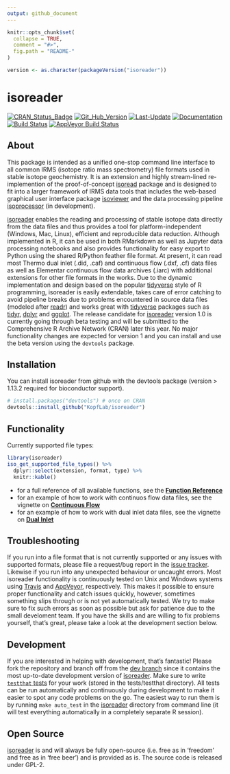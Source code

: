 ```yaml
---
output: github_document
---
```


<!-- README.md is generated from README.Rmd. Please edit that file -->

```r
knitr::opts_chunk$set(
  collapse = TRUE,
  comment = "#>",
  fig.path = "README-"
)

version <- as.character(packageVersion("isoreader"))
```

# isoreader

[![CRAN_Status_Badge](http://www.r-pkg.org/badges/version/isoreader)](https://cran.r-project.org/package=isoreader)
[![Git_Hub_Version](https://img.shields.io/badge/GitHub-`r version`-orange.svg?style=flat-square)](/commits)
[![Last-Update](https://img.shields.io/badge/updated-`r gsub('-', '--', Sys.Date())`-yellowgreen.svg)](/commits)
[![Documentation](https://img.shields.io/badge/docs-online-green.svg)](https://kopflab.github.io/isoreader/)
[![Build Status](https://travis-ci.org/KopfLab/turnoveR.svg?branch=master)](https://travis-ci.org/KopfLab/isoreader)
[![AppVeyor Build Status](https://ci.appveyor.com/api/projects/status/github/KopfLab/isoreader?branch=master&svg=true)](https://ci.appveyor.com/project/KopfLab/isoreader)

## About

This package is intended as a unified one-stop command line interface to all common IRMS (isotope ratio mass spectrometry) file formats used in stable isotope geochemistry. It is an extension and highly stream-lined re-implemention of the proof-of-concept [isoread](https://github.com/sebkopf/isoread) package and is designed to fit into a larger framework of IRMS data tools that includes the web-based graphical user interface package [isoviewer](https://github.com/KopfLab/isoviewer) and the data processing pipeline [isoprocessor](https://github.com/KopfLab/isoprocessor) (in development).

[isoreader](https://kopflab.github.io/isoreader/) enables the reading and processing of stable isotope data directly from the data files and thus provides a tool for platform-independent (Windows, Mac, Linux), efficient and reproducible data reduction. Although implemented in R, it can be used in both RMarkdown as well as Jupyter data processing notebooks and also provides functionality for easy export to Python using the shared R/Python feather file format. At present, it can read most Thermo dual inlet (.did, .caf) and continuous flow (.dxf, .cf) data files as well as Elementar continuous flow data archives (.iarc) with additional extensions for other file formats in the works. Due to the dynamic implementation and design based on the popular [tidyverse](https://www.tidyverse.org/) style of R programming, isoreader is easily extendable, takes care of error catching to avoid pipeline breaks due to problems encountered in source data files (modeled after  [readr](https://readr.tidyverse.org/)) and works great with [tidyverse](https://www.tidyverse.org/) packages such as [tidyr](https://tidyr.tidyverse.org/), [dplyr](https://dplyr.tidyverse.org/) and [ggplot](https://ggplot2.tidyverse.org/). The release candidate for [isoreader](http://www.github.com/KopfLab/isoreader) version 1.0 is currently going through beta testing and will be submitted to the Comprehensive R Archive Network (CRAN) later this year. No major functionality changes are expected for version 1 and you can install and use the beta version using the `devtools` package.

## Installation

You can install isoreader from github with the devtools package (version > 1.13.2 required for bioconductor support).

```r
# install.packages("devtools") # once on CRAN
devtools::install_github("KopfLab/isoreader")
```

## Functionality

Currently supported file types:

```r
library(isoreader)
iso_get_supported_file_types() %>% 
  dplyr::select(extension, format, type) %>% 
  knitr::kable()
```

 - for a full reference of all available functions, see the **[Function Reference](https://kopflab.github.io/isoreader/reference/)**
 - for an example of how to work with continuos flow data files, see the vignette on **[Continuous Flow](https://kopflab.github.io/isoreader/articles/continuous_flow.html)** 
 - for an example of how to work with dual inlet data files, see the vignette on **[Dual Inlet](https://kopflab.github.io/isoreader/articles/dual_inlet.html)**

## Troubleshooting

If you run into a file format that is not currently supported or any issues with supported formats, please file a request/bug report in the [issue tracker](https://github.com/kopflab/isoreader/issues). Likewise if you run into any unexpected behaviour or uncaught errors. Most isoreader functionality is continuously tested on Unix and Windows systems using [Travis](https://travis-ci.org/) and [AppVeyor](https://ci.appveyor.com/), respectively. This makes it possible to ensure proper functionality and catch issues quickly, however, sometimes something slips through or is not yet automatically tested. We try to make sure to fix such errors as soon as possible but ask for patience due to the small develoment team. If you have the skills and are willing to fix problems yourself, that's great, please take a look at the development section below.

## Development

If you are interested in helping with development, that's fantastic! Please fork the repository and branch off from the [dev branch](https://github.com/KopfLab/isoreader/tree/dev) since it contains the most up-to-date development version of [isoreader](https://kopflab.github.io/isoreader/). Make sure to write [```testthat``` tests](http://r-pkgs.had.co.nz/tests.html) for your work (stored in the tests/testthat directory). All tests can be run automatically and continuously during development to make it easier to spot any code problems on the go. The easiest way to run them is by running ```make auto_test``` in the [isoreader](https://kopflab.github.io/isoreader/) directory from command line (it will test everything automatically in a completely separate R session).

## Open Source

[isoreader](https://kopflab.github.io/isoreader/) is and will always be fully open-source (i.e. free as in 'freedom' and free as in 'free beer') and is provided as is. The source code is released under GPL-2.
